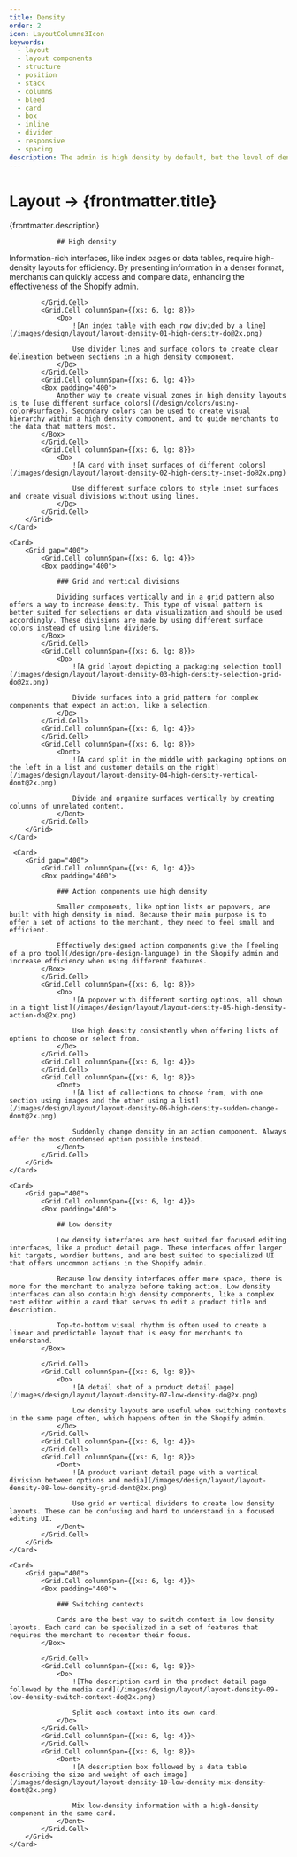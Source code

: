 ```yaml
---
title: Density
order: 2
icon: LayoutColumns3Icon
keywords:
  - layout
  - layout components
  - structure
  - position
  - stack
  - columns
  - bleed
  - card
  - box
  - inline
  - divider
  - responsive
  - spacing
description: The admin is high density by default, but the level of density can range depending on the merchant's task.
---
```


# Layout &rarr; {frontmatter.title}

<Lede>{frontmatter.description}</Lede>

<Subnav />

<Stack gap="800">
    <Card>
        <Grid gap="400">
            <Grid.Cell columnSpan={{xs: 6, lg: 4}}>
            <Box padding="400">

                ## High density

Information-rich interfaces, like index pages or data tables, require high-density layouts for efficiency. By presenting information in a denser format, merchants can quickly access and compare data, enhancing the effectiveness of the Shopify admin.

</Box>

            </Grid.Cell>
            <Grid.Cell columnSpan={{xs: 6, lg: 8}}>
                <Do>
                    ![An index table with each row divided by a line](/images/design/layout/layout-density-01-high-density-do@2x.png)

                    Use divider lines and surface colors to create clear delineation between sections in a high density component.
                </Do>
            </Grid.Cell>
            <Grid.Cell columnSpan={{xs: 6, lg: 4}}>
            <Box padding="400">
                Another way to create visual zones in high density layouts is to [use different surface colors](/design/colors/using-color#surface). Secondary colors can be used to create visual hierarchy within a high density component, and to guide merchants to the data that matters most.
            </Box>
            </Grid.Cell>
            <Grid.Cell columnSpan={{xs: 6, lg: 8}}>
                <Do>
                    ![A card with inset surfaces of different colors](/images/design/layout/layout-density-02-high-density-inset-do@2x.png)

                    Use different surface colors to style inset surfaces and create visual divisions without using lines.
                </Do>
            </Grid.Cell>
        </Grid>
    </Card>

    <Card>
        <Grid gap="400">
            <Grid.Cell columnSpan={{xs: 6, lg: 4}}>
            <Box padding="400">

                ### Grid and vertical divisions

                Dividing surfaces vertically and in a grid pattern also offers a way to increase density. This type of visual pattern is better suited for selections or data visualization and should be used accordingly. These divisions are made by using different surface colors instead of using line dividers.
            </Box>
            </Grid.Cell>
            <Grid.Cell columnSpan={{xs: 6, lg: 8}}>
                <Do>
                    ![A grid layout depicting a packaging selection tool](/images/design/layout/layout-density-03-high-density-selection-grid-do@2x.png)

                    Divide surfaces into a grid pattern for complex components that expect an action, like a selection.
                </Do>
            </Grid.Cell>
            <Grid.Cell columnSpan={{xs: 6, lg: 4}}>
            </Grid.Cell>
            <Grid.Cell columnSpan={{xs: 6, lg: 8}}>
                <Dont>
                    ![A card split in the middle with packaging options on the left in a list and customer details on the right](/images/design/layout/layout-density-04-high-density-vertical-dont@2x.png)

                    Divide and organize surfaces vertically by creating columns of unrelated content.
                </Dont>
            </Grid.Cell>
        </Grid>
    </Card>

     <Card>
        <Grid gap="400">
            <Grid.Cell columnSpan={{xs: 6, lg: 4}}>
            <Box padding="400">

                ### Action components use high density

                Smaller components, like option lists or popovers, are built with high density in mind. Because their main purpose is to offer a set of actions to the merchant, they need to feel small and efficient.

                Effectively designed action components give the [feeling of a pro tool](/design/pro-design-language) in the Shopify admin and increase efficiency when using different features.
            </Box>
            </Grid.Cell>
            <Grid.Cell columnSpan={{xs: 6, lg: 8}}>
                <Do>
                    ![A popover with different sorting options, all shown in a tight list](/images/design/layout/layout-density-05-high-density-action-do@2x.png)

                    Use high density consistently when offering lists of options to choose or select from.
                </Do>
            </Grid.Cell>
            <Grid.Cell columnSpan={{xs: 6, lg: 4}}>
            </Grid.Cell>
            <Grid.Cell columnSpan={{xs: 6, lg: 8}}>
                <Dont>
                    ![A list of collections to choose from, with one section using images and the other using a list](/images/design/layout/layout-density-06-high-density-sudden-change-dont@2x.png)

                    Suddenly change density in an action component. Always offer the most condensed option possible instead.
                </Dont>
            </Grid.Cell>
        </Grid>
    </Card>

    <Card>
        <Grid gap="400">
            <Grid.Cell columnSpan={{xs: 6, lg: 4}}>
            <Box padding="400">

                ## Low density

                Low density interfaces are best suited for focused editing interfaces, like a product detail page. These interfaces offer larger hit targets, wordier buttons, and are best suited to specialized UI that offers uncommon actions in the Shopify admin.

                Because low density interfaces offer more space, there is more for the merchant to analyze before taking action. Low density interfaces can also contain high density components, like a complex text editor within a card that serves to edit a product title and description.

                Top-to-bottom visual rhythm is often used to create a linear and predictable layout that is easy for merchants to understand.
            </Box>

            </Grid.Cell>
            <Grid.Cell columnSpan={{xs: 6, lg: 8}}>
                <Do>
                    ![A detail shot of a product detail page](/images/design/layout/layout-density-07-low-density-do@2x.png)

                    Low density layouts are useful when switching contexts in the same page often, which happens often in the Shopify admin.
                </Do>
            </Grid.Cell>
            <Grid.Cell columnSpan={{xs: 6, lg: 4}}>
            </Grid.Cell>
            <Grid.Cell columnSpan={{xs: 6, lg: 8}}>
                <Dont>
                    ![A product variant detail page with a vertical division between options and media](/images/design/layout/layout-density-08-low-density-grid-dont@2x.png)

                    Use grid or vertical dividers to create low density layouts. These can be confusing and hard to understand in a focused editing UI.
                </Dont>
            </Grid.Cell>
        </Grid>
    </Card>

    <Card>
        <Grid gap="400">
            <Grid.Cell columnSpan={{xs: 6, lg: 4}}>
            <Box padding="400">

                ### Switching contexts

                Cards are the best way to switch context in low density layouts. Each card can be specialized in a set of features that requires the merchant to recenter their focus.
            </Box>

            </Grid.Cell>
            <Grid.Cell columnSpan={{xs: 6, lg: 8}}>
                <Do>
                    ![The description card in the product detail page followed by the media card](/images/design/layout/layout-density-09-low-density-switch-context-do@2x.png)

                    Split each context into its own card.
                </Do>
            </Grid.Cell>
            <Grid.Cell columnSpan={{xs: 6, lg: 4}}>
            </Grid.Cell>
            <Grid.Cell columnSpan={{xs: 6, lg: 8}}>
                <Dont>
                    ![A description box followed by a data table describing the size and weight of each image](/images/design/layout/layout-density-10-low-density-mix-density-dont@2x.png)

                    Mix low-density information with a high-density component in the same card.
                </Dont>
            </Grid.Cell>
        </Grid>
    </Card>

</Stack>
